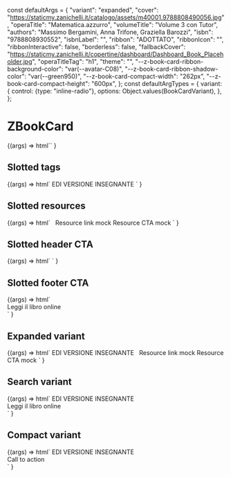 const defaultArgs = {
  "variant": "expanded",
  "cover": "https://staticmy.zanichelli.it/catalogo/assets/m40001.9788808490056.jpg",
  "operaTitle": "Matematica.azzurro",
  "volumeTitle": "Volume 3 con Tutor",
  "authors": "Massimo Bergamini, Anna Trifone, Graziella Barozzi",
  "isbn": "9788808930552",
  "isbnLabel": "",
  "ribbon": "ADOTTATO",
  "ribbonIcon": "",
  "ribbonInteractive": false,
  "borderless": false,
  "fallbackCover": "https://staticmy.zanichelli.it/copertine/dashboard/Dashboard_Book_Placeholder.jpg",
  "operaTitleTag": "h1",
  "theme": "",
  "--z-book-card-ribbon-background-color": "var(--avatar-C08)",
  "--z-book-card-ribbon-shadow-color": "var(--green950)",
  "--z-book-card-compact-width": "262px",
  "--z-book-card-compact-height": "600px",
};
const defaultArgTypes = {
  variant: {
    control: {type: "inline-radio"},
    options: Object.values(BookCardVariant),
  },
};

<Meta
  title="ZBookCard"
  component="z-book-card"
  argTypes={defaultArgTypes}
  args={defaultArgs}
/>

# ZBookCard

<Canvas>
  <Story
    name="All props"
    args={{ribbonIcon: "info", ribbonInteractive: true}}
  >
    {(args) =>
      html`<z-book-card
        variant=${args.variant}
        cover=${args.cover}
        opera-title=${args.operaTitle}
        volume-title=${args.volumeTitle}
        authors=${args.authors}
        isbn=${args.isbn}
        isbn-label=${args.isbnLabel}
        ribbon=${args.ribbon}
        ribbon-icon=${args.ribbonIcon}
        ribbon-interactive=${args.ribbonInteractive}
        borderless=${args.borderless}
        fallback-cover=${args.fallbackCover}
        opera-title-tag=${args.operaTitleTag}
        class=${args.theme}
        style=${styleMap({
          "--z-book-card-ribbon-background-color": `${args["--z-book-card-ribbon-background-color"]}`,
          "--z-book-card-ribbon-shadow-color": `${args["--z-book-card-ribbon-shadow-color"]}`,
          "--z-book-card-compact-width": `${args["--z-book-card-compact-width"]}`,
          "--z-book-card-compact-height": `${args["--z-book-card-compact-height"]}`,
        })}
      ></z-book-card>`
    }
  </Story>
</Canvas>

## Slotted tags

<Canvas>
  <Story name="Slotted tags">
    {(args) =>
      html`<z-book-card
        variant=${args.variant}
        cover=${args.cover}
        opera-title=${args.operaTitle}
        volume-title=${args.volumeTitle}
        authors=${args.authors}
        isbn=${args.isbn}
        isbn-label=${args.isbnLabel}
        ribbon=${args.ribbon}
        ribbon-icon=${args.ribbonIcon}
        ribbon-interactive=${args.ribbonInteractive}
        borderless=${args.borderless}
        fallback-cover=${args.fallbackCover}
        opera-title-tag=${args.operaTitleTag}
        class=${args.theme}
        style=${styleMap({
          "--z-book-card-ribbon-background-color": `${args["--z-book-card-ribbon-background-color"]}`,
          "--z-book-card-ribbon-shadow-color": `${args["--z-book-card-ribbon-shadow-color"]}`,
          "--z-book-card-compact-width": `${args["--z-book-card-compact-width"]}`,
          "--z-book-card-compact-height": `${args["--z-book-card-compact-height"]}`,
        })}
      >
        <z-tag
          slot="tags"
          style="--z-tag-bg: var(--avatar-C18)"
          >EDI</z-tag
        >
        <z-tag slot="tags">VERSIONE INSEGNANTE</z-tag>
      </z-book-card>`
    }
  </Story>
</Canvas>

## Slotted resources

<Canvas>
  <Story name="Slotted resources">
    {(args) =>
      html`<z-book-card
        variant=${args.variant}
        cover=${args.cover}
        opera-title=${args.operaTitle}
        volume-title=${args.volumeTitle}
        authors=${args.authors}
        isbn=${args.isbn}
        isbn-label=${args.isbnLabel}
        ribbon=${args.ribbon}
        ribbon-icon=${args.ribbonIcon}
        ribbon-interactive=${args.ribbonInteractive}
        borderless=${args.borderless}
        fallback-cover=${args.fallbackCover}
        opera-title-tag=${args.operaTitleTag}
        class=${args.theme}
        style=${styleMap({
          "--z-book-card-ribbon-background-color": `${args["--z-book-card-ribbon-background-color"]}`,
          "--z-book-card-ribbon-shadow-color": `${args["--z-book-card-ribbon-shadow-color"]}`,
          "--z-book-card-compact-width": `${args["--z-book-card-compact-width"]}`,
          "--z-book-card-compact-height": `${args["--z-book-card-compact-height"]}`,
        })}
      >
        <a
          class="z-link z-link-icon"
          slot="resources"
          style="width:100%; margin-bottom: 6px;"
        >
          <z-icon
            style="margin-right: 8px"
            name="arrow-quad-north-east"
          ></z-icon>
          Resource link mock
        </a>
        <z-button
          slot="resources"
          variant="secondary"
          size="x-small"
          style="width:100%; margin-bottom: 16px;"
          >Resource CTA mock</z-button
        >
      </z-book-card>`
    }
  </Story>
</Canvas>

## Slotted header CTA

<Canvas>
  <Story name="Slotted header CTA">
    {(args) =>
      html`<z-book-card
        variant=${args.variant}
        cover=${args.cover}
        opera-title=${args.operaTitle}
        volume-title=${args.volumeTitle}
        authors=${args.authors}
        isbn=${args.isbn}
        isbn-label=${args.isbnLabel}
        ribbon=${args.ribbon}
        ribbon-icon=${args.ribbonIcon}
        ribbon-interactive=${args.ribbonInteractive}
        borderless=${args.borderless}
        fallback-cover=${args.fallbackCover}
        opera-title-tag=${args.operaTitleTag}
        class=${args.theme}
        style=${styleMap({
          "--z-book-card-ribbon-background-color": `${args["--z-book-card-ribbon-background-color"]}`,
          "--z-book-card-ribbon-shadow-color": `${args["--z-book-card-ribbon-shadow-color"]}`,
          "--z-book-card-compact-width": `${args["--z-book-card-compact-width"]}`,
          "--z-book-card-compact-height": `${args["--z-book-card-compact-height"]}`,
        })}
      >
        <z-icon
          name="star-empty"
          slot="header-cta"
        ></z-icon>
      </z-book-card>`
    }
  </Story>
</Canvas>

## Slotted footer CTA

<Canvas>
  <Story name="Slotted footer CTA">
    {(args) =>
      html`<z-book-card
        variant=${args.variant}
        cover=${args.cover}
        opera-title=${args.operaTitle}
        volume-title=${args.volumeTitle}
        authors=${args.authors}
        isbn=${args.isbn}
        isbn-label=${args.isbnLabel}
        ribbon=${args.ribbon}
        ribbon-icon=${args.ribbonIcon}
        ribbon-interactive=${args.ribbonInteractive}
        ribbonIcon
        borderless=${args.borderless}
        fallback-cover=${args.fallbackCover}
        opera-title-tag=${args.operaTitleTag}
        class=${args.theme}
        style=${styleMap({
          "--z-book-card-ribbon-background-color": `${args["--z-book-card-ribbon-background-color"]}`,
          "--z-book-card-ribbon-shadow-color": `${args["--z-book-card-ribbon-shadow-color"]}`,
          "--z-book-card-compact-width": `${args["--z-book-card-compact-width"]}`,
          "--z-book-card-compact-height": `${args["--z-book-card-compact-height"]}`,
        })}
      >
        <z-icon
          name="star-empty"
          slot="header-cta"
        ></z-icon>
        <div slot="footer-cta">
          <z-button
            href="http://dizionari.zanichelli.it"
            target="_blank"
            variant="secondary"
            size="x-small"
          >
            Leggi il libro online
          </z-button>
        </div>
      </z-book-card>`
    }
  </Story>
</Canvas>

## Expanded variant

<Canvas>
  <Story
    name="Expanded variant"
    parameters={{
      controls: {
        exclude: ["variant", "borderless", "theme", "--z-book-card-compact-width", "--z-book-card-compact-height"],
      },
    }}
  >
    {(args) =>
      html`<z-book-card
        variant="expanded"
        cover=${args.cover}
        opera-title=${args.operaTitle}
        volume-title=${args.volumeTitle}
        authors=${args.authors}
        isbn=${args.isbn}
        isbn-label=${args.isbnLabel}
        ribbon=${args.ribbon}
        ribbon-icon=${args.ribbonIcon}
        ribbon-interactive=${args.ribbonInteractive}
        fallback-cover=${args.fallbackCover}
        opera-title-tag=${args.operaTitleTag}
        style=${styleMap({
          "--z-book-card-ribbon-background-color": `${args["--z-book-card-ribbon-background-color"]}`,
          "--z-book-card-ribbon-shadow-color": `${args["--z-book-card-ribbon-shadow-color"]}`,
        })}
      >
        <z-tag
          slot="tags"
          style="--z-tag-bg: var(--avatar-C18)"
          >EDI</z-tag
        >
        <z-tag slot="tags">VERSIONE INSEGNANTE</z-tag>
        <a
          class="z-link z-link-icon"
          slot="resources"
          style="width:100%; margin-bottom: 6px;"
        >
          <z-icon
            style="margin-right: 8px"
            name="arrow-quad-north-east"
          ></z-icon>
          Resource link mock
        </a>
        <z-button
          slot="resources"
          variant="secondary"
          size="x-small"
          style="width:100%; margin-bottom: 16px;"
          >Resource CTA mock</z-button
        >
        <z-icon
          name="star-empty"
          slot="header-cta"
          tabindex="0"
        ></z-icon>
      </z-book-card>`
    }
  </Story>
</Canvas>

## Search variant

<Canvas>
  <Story
    name="Search variant"
    parameters={{
      controls: {
        exclude: ["variant", "borderless", "theme", "--z-book-card-compact-width", "--z-book-card-compact-height"],
      },
    }}
  >
    {(args) =>
      html`<z-book-card
        variant="search"
        cover=${args.cover}
        opera-title=${args.operaTitle}
        volume-title=${args.volumeTitle}
        authors=${args.authors}
        isbn=${args.isbn}
        isbn-label=${args.isbnLabel}
        ribbon=${args.ribbon}
        ribbon-icon=${args.ribbonIcon}
        ribbon-interactive=${args.ribbonInteractive}
        fallback-cover=${args.fallbackCover}
        opera-title-tag=${args.operaTitleTag}
        style=${styleMap({
          "--z-book-card-ribbon-background-color": `${args["--z-book-card-ribbon-background-color"]}`,
          "--z-book-card-ribbon-shadow-color": `${args["--z-book-card-ribbon-shadow-color"]}`,
        })}
      >
        <z-icon
          name="star-empty"
          slot="header-cta"
        ></z-icon>
        <z-tag
          slot="tags"
          ribbonIcon
          style="--z-tag-bg: var(--avatar-C18)"
          >EDI</z-tag
        >
        <z-tag slot="tags">VERSIONE INSEGNANTE</z-tag>
        <div slot="footer-cta">
          <z-button
            href="http://dizionari.zanichelli.it"
            target="_blank"
            variant="secondary"
            size="x-small"
          >
            Leggi il libro online
          </z-button>
        </div>
      </z-book-card>`
    }
  </Story>
</Canvas>

## Compact variant

<Canvas>
  <Story
    name="Compact variant"
    parameters={{
      controls: {
        exclude: [
          "variant",
          "ribbon",
          "ribbonIcon",
          "ribbonInteractive",
          "--z-book-card-ribbon-background-color",
          "--z-book-card-ribbon-shadow-color",
        ],
      },
    }}
  >
    {(args) =>
      html`<z-book-card
        variant="compact"
        cover=${args.cover}
        opera-title=${args.operaTitle}
        volume-title=${args.volumeTitle}
        authors=${args.authors}
        isbn=${args.isbn}
        isbn-label=${args.isbnLabel}
        borderless=${args.borderless}
        fallback-cover=${args.fallbackCover}
        opera-title-tag=${args.operaTitleTag}
        class=${args.theme}
        style=${styleMap({
          "--z-book-card-compact-width": `${args["--z-book-card-compact-width"]}`,
          "--z-book-card-compact-height": `${args["--z-book-card-compact-height"]}`,
        })}
      >
        <z-icon
          name="star-empty"
          slot="header-cta"
        ></z-icon>
        <z-tag
          slot="tags"
          style="--z-tag-bg: var(--avatar-C18)"
          >EDI</z-tag
        >
        <z-tag slot="tags">VERSIONE INSEGNANTE</z-tag>
        <div
          slot="footer-cta"
          style="display:flex; gap:8px;"
        >
          <z-button
            href="http://dizionari.zanichelli.it"
            target="_blank"
            variant="secondary"
            size="x-small"
          >
            Call to action
          </z-button>
          <z-button
            icon="arrow-quad-north-east"
            variant="secondary"
            size="x-small"
          ></z-button>
        </div>
      </z-book-card>`
    }
  </Story>
</Canvas>

<ArgsTable of="z-book-card" />
